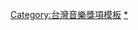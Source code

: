 {{Navbox
|name  = 金曲獎特別貢獻獎
|title = [[金曲獎]]：[[特別貢獻獎 (金曲獎)|特別貢獻獎]]
|titlestyle = width:auto; background: #FFD700
|groupstyle = width:1em; text-align:left; background: #FFE34D
|bodyclass = hlist
|group1 = 1990年代
|list1 = {{Navbox subgroup
|groupstyle = width:1em; text-align:center; background:#FFE34D
|liststyle = width:auto; text-align:left
|group1 = 不分組
|list1  = 
* 1990 [[陳達儒]]、[[莊奴]]
* 1990 [[陳秋霖]]
* 1991 謝騰輝、[[美黛|熊美黛]]
* 1992 [[呂泉生]]
* 1993 <small>從缺</small>
* 1994 [[林二]]、[[葉俊麟]]
* 1996 {{box|[[鄧麗君]]}}
* 1997 [[李泰祥]]
* 1998 [[任將達]]
* 1999 [[翁清溪]]

}}
|group2 = 2000年代
|list2 = 
{{Navbox subgroup
|groupstyle = width:1em; text-align:center; background:#FFE34D
|liststyle = width:auto; text-align:left
|group1 = 不分組
|list1  = 
* 2000 [[陶曉清]]
* 2001 {{box|[[許常惠]]}}、[[劉家昌]]
* 2002 翟黑山、[[郭芝苑]]
* 2003 <small>從缺</small>
* 2004 [[馬水龍]]
* 2005 [[吳楚楚]]
* 2006 [[林家慶 (音樂人)|林家慶]]
* 2007 {{box|[[張弘毅]]}}

|group2 = 流行類
|list2  = 
* 2008 [[陳志遠]]
* 2009 段鍾潭

|group3 = 傳藝類
|list3  = 
* 2008 [[朱丁順]]
* 2009 [[吳兆南]]

}}
|group3 = 2010年代
|list3 = {{Navbox subgroup
|groupstyle = width:1em; text-align:center; background:#FFE34D
|liststyle = width:auto; text-align:left
|group1 = 流行類
|list1  = 
* 2010 {{box|[[洪一峰]]}}
* 2011 [[黃東焜]]
* 2012 [[文夏]]
* 2013 {{box|[[鳳飛飛]]}}
* 2014 {{box|[[彭國華]]}}
* 2015 [[陳揚 (作曲家)|陳揚]]、[[江蕙]]
* 2016 [[黃鶯鶯]]
* 2017 [[紀露霞]]、{{box|[[張雨生]]}}
* 2018 [[蘇芮]]、{{box|[[郭宗韶]]}}
* 2019 [[黑名單工作室]]

|group2 = 傳藝類
|list2  = 
* 2010 <small>從缺</small>
* 2011 [[蕭泰然]]
* 2012 {{box|[[史擷詠]]}}
* 2013 <small>從缺</small>
* 2014 [[樊曼儂]]、{{box|[[劉文亮]]}}
* 2015 林敏三、[[張碧]]、[[呂福祿]]
* 2016 呂錘寬、辜懷群
* 2017 [[邱火榮]]、[[許王]]
* 2018 {{box|[[陳秋盛]]}}、[[許秀年]]
* 2019 葉垂青、[[王安祈]]

}}
|group4 = 2020年代
|list4 = {{Navbox subgroup
|groupstyle = width:1em; text-align:center; background:#FFE34D
|liststyle = width:auto; text-align:left
|group1 = 流行類
|list1  = 
* 2020 [[黃瑞豐]]
* 2021 [[羅大佑]]
* 2022 {{box|[[邱憲榮|邱晨]]}}、陳復明

|group2 = 傳藝類
|list2  = 
* 2020 [[曾仲影]]、[[曾永義]]
* 2021 廖乾元、[[廖瓊枝]]

}}
| belowstyle = background: #FFD700
| below = 註：{{box|　　　}} 表示追頒。
}}<noinclude>
[[Category:台灣音樂獎項模板]]
[[Category:金曲獎特別貢獻獎|*]]
</noinclude>